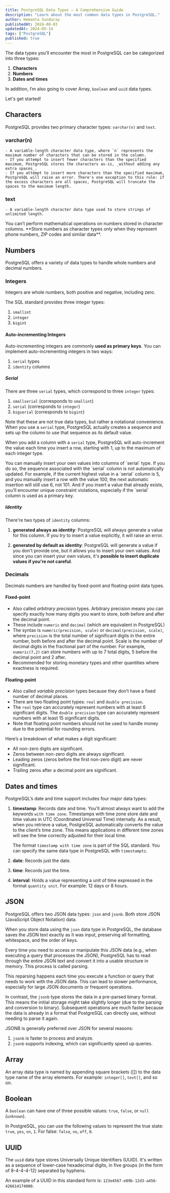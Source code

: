 ```yaml
---
title: PostgreSQL Data Types – A Comprehensive Guide
description: "Learn about the most common data types in PostgreSQL."
author: Hemanta Sundaray
publishedAt: 2024-08-03
updatedAt: 2024-05-14
tags: ["PostgreSQL"]
published: true
---
```



<BlogPostLayout frontmatter={frontmatter}>

The data types you’ll encounter the most in PostgreSQL can be categorized into three types:

1. **Characters**
2. **Numbers**
3. **Dates and times**

In addition, I’m also going to cover Array, `boolean` and `uuid` data types.

Let's get started!

## Characters

PostgreSQL provides two primary character types: `varchar(n)` and `text`.

### varchar(n)

    - A variable-length character data type, where `n` represents the maximum number of characters that can be stored in the column.
    - If you attempt to insert fewer characters than the specified maximum, PostgreSQL stores the characters as-is, _without adding any extra spaces_.
    - If you attempt to insert more characters than the specified maximum, PostgreSQL will raise an error. There's one exception to this rule: if the excess characters are all spaces, PostgreSQL will truncate the spaces to the maximum length.

### text

    - A variable-length character data type used to store strings of unlimited length.

<Note title="Note">
  You can’t perform mathematical operations on numbers stored in character
  columns. **Store numbers as character types only when they represent phone
  numbers, ZIP codes and similar data**.
</Note>

## Numbers

PostgreSQL offers a variety of data types to handle whole numbers and decimal numbers.

### Integers

Integers are whole numbers, both positive and negative, including zero.

The SQL standard provides three integer types:

1. `smallint`
2. `integer`
3. `bigint`

#### Auto-incrementing Integers

Auto-incrementing integers are commonly **used as primary keys**. You can implement auto-incrementing integers in two ways:

1. `serial` types
2. `identity` columns

##### Serial

There are three `serial` types, which correspond to three `integer` types:

1. `smallserial` (corresponds to `smallint`)
2. `serial` (corresponds to `integer`)
3. `bigserial` (corresponds to `bigint`)

Note that these are not true data types, but rather a notational convenience. When you use a `serial` type, PostgreSQL actually creates a sequence and sets up the column to use that sequence as its default value.

When you add a column with a `serial` type, PostgreSQL will auto-increment the value each time you insert a row, starting with 1, up to the maximum of each integer type.

<Note title="Note">
  You can manually insert your own values into columns of `serial` type. If you
  do so, the sequence associated with the `serial` column is not automatically
  updated. For example, if the current highest value in a `serial` column is 5,
  and you manually insert a row with the value 100, the next automatic insertion
  will still use 6, not 101. And if you insert a value that already exists,
  you’ll encounter unique constraint violations, especially if the `serial`
  column is used as a primary key.
</Note>

##### Identity

There're two types of `identity` columns:

1. **generated always as identity**: PostgreSQL will always generate a value for this column. If you try to insert a value explicitly, it will raise an error.

2. **generated by default as identity**: PostgreSQL will generate a value if you don't provide one, but it allows you to insert your own values. And since you can insert your own values, it's **possible to insert duplicate values if you're not careful**.

### Decimals

Decimals numbers are handled by fixed-point and floating-point data types.

#### Fixed-point

- Also called _arbitrary precision_ types. Arbitrary precision means you can specify exactly how many digits you want to store, both before and after the decimal point.
- These include `numeric` and `decimal` (which are equivalent in PostgreSQL)
- The syntax is `numeric(precision, scale)` or `decimal(precision, scale)`, where `precision` is the total number of significant digits in the entire number, both before and after the decimal point. Scale is the number of decimal digits in the fractional part of the number. For example, `numeric(7,2)` can store numbers with up to 7 total digits, 5 before the decimal point and 2 after.
- Recommended for storing monetary types and other quantities where exactness is required.

#### Floating-point

- Also called _variable precision_ types because they don’t have a fixed number of decimal places.
- There are two floating point types: `real` and `double precision`.
- The `real` type can accurately represent numbers with at least 6 significant digits. The `double precision` type can accurately represent numbers with at least 15 significant digits.
- Note that floating point numbers should not be used to handle money due to the potential for rounding errors.

<Note title="Note">
  Here’s a breakdown of what makes a digit significant:

- All non-zero digits are significant.
- Zeros between non-zero digits are always significant.
- Leading zeros (zeros before the first non-zero digit) are never significant.
- Trailing zeros after a decimal point are significant.

</Note>

## Dates and times

PostgreSQL’s date and time support includes four major data types:

1.  **timestamp**: Records date and time. You'll almost always want to add the keywords `with time zone`. Timestamps with time zone store date and time values in UTC (Coordinated Universal Time) internally. As a result, when you retrieve a value, PostgreSQL automatically converts the value to the client’s time zone. This means applications in different time zones will see the time correctly adjusted for their local time.

    The format `timestamp with time zone` is part of the SQL standard. You can specify the same data type in PostgreSQL with `timestamptz`.

2.  **date**: Records just the date.
3.  **time**: Records just the time.
4.  **interval**: Holds a value representing a unit of time expressed in the format `quantity unit`. For example: 12 days or 8 hours.

## JSON

PostgreSQL offers two JSON data types: `json` and `jsonb`. Both store JSON (JavaScript Object Notation) data.

When you store data using the `json` data type in PostgreSQL, the database saves the JSON text exactly as it was input, preserving all formatting, whitespace, and the order of keys.

Every time you need to access or manipulate this JSON data (e.g., when executing a query that processes the JSON), PostgreSQL has to read through the entire JSON text and convert it into a usable structure in memory. This process is called parsing.

This reparsing happens each time you execute a function or query that needs to work with the JSON data. This can lead to slower performance, especially for large JSON documents or frequent operations.

In contrast, the `jsonb` type stores the data in a pre-parsed binary format. This means the initial storage might take slightly longer (due to the parsing and conversion to binary). Subsequent operations are much faster because the data is already in a format that PostgreSQL can directly use, without needing to parse it again.

<Note title="Note">

JSONB is generally preferred over JSON for several reasons:

1. `jsonb` is faster to process and analyze.
2. `jsonb` supports indexing, which can significantly speed up queries.

</Note>

## Array

An array data type is named by appending square brackets ([]) to the data type name of the array elements. For example: `integer[]`, `text[]`, and so on.

## Boolean

A `boolean` can have one of three possible values: `true`, `false`, or `null` (`unknown`).

In PostgreSQL, you can use the following values to represent the true state: `true`, `yes`, `on`, `1`. For false: `false`, `no`, `off`, `0`.

## UUID

The `uuid` data type stores Universally Unique Identifiers (UUID). It's written as a sequence of lower-case hexadecimal digits, in five groups (in the form of 8-4-4-4-12) separated by hyphens.

An example of a UUID in this standard form is: `123e4567-e89b-12d3-a456-426614174000`.

</BlogPostLayout>
